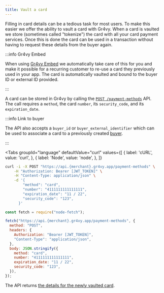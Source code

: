 ```yaml
---
title: Vault a card
---
```



Filling in card details can be a tedious task for most users. To make this
easier we offer the ability to vault a card with Gr4vy. When a card is vaulted
we store (sometimes called "tokenize") the card with all your card payment
services. Once this is done the card can be used in a transaction without having
to request these details from the buyer again.

:::info Gr4vy Embed

When using [Gr4vy Embed][embed] we automatically take care of this for you and
make it possible for a recurring customer to re-use a card they previously used
in your app. The card is automatically vaulted and bound to the buyer ID or
external ID provided.

:::

A card can be stored in Gr4vy by calling the [`POST /payment-methods`][api] API.
The call requires a `method`, the card `number`, its `security_code`, and its
`expiration_date`.

:::info Link to buyer

The API also accepts a `buyer_id` or `buyer_external_identifier` which can be
used to associate a card to a previously created [buyer].

:::

<Tabs
  groupId="language"
  defaultValue="curl"
  values={[
    { label: 'cURL', value: 'curl', },
    { label: 'Node', value: 'node', },
  ]}
>
  <TabItem value="curl">

```bash {5-8}
curl -i -X POST "https://api.{merchant}.gr4vy.app/payment-methods" \
    -H "Authorization: Bearer [JWT_TOKEN]" \
    -H "Content-Type: application/json" \
    -d '{
        "method": "card",
        "number": "4111111111111111",
        "expiration_date": "11 / 22",
        "security_code": "123",
      }'
```

  </TabItem>
  <TabItem value="node">

```js {10-13}
const fetch = require("node-fetch");

fetch("https://api.{merchant}.gr4vy.app/payment-methods", {
  method: "POST",
  headers: {
    Authorization: "Bearer [JWT_TOKEN]",
    "Content-Type": "application/json",
  },
  body: JSON.stringify({
    method: "card",
    number: "4111111111111111",
    expiration_date: "11 / 22",
    security_code: "123",
  }),
});
```

  </TabItem>
</Tabs>

The API returns [the details for the newly vaulted card][api].

[api]: /reference#operation/store-payment-method
[buyer]: /guides/buyers/associate-card
[embed]: /guides/embed
